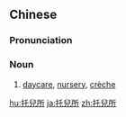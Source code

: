 {{also|托儿所|託兒所}}
==Chinese==
{{zh-forms|s=托儿所|type=21}}

===Pronunciation===
{{zh-pron
|m=tuō'érsuǒ
|c=tok3 ji4 so2
|h=pfs=thok-yì-só;gd=tog5 yi2 so3
|mn=xm,qz,tp:thok-lî-só͘/kh:thok-jî-só͘/zz:thok-jî-sé
|w=4thoq hher su
|cat=n
}}

===Noun===
{{zh-noun}}

# [[daycare]], [[nursery]], [[crèche]]

[[hu:托兒所]]
[[ja:托兒所]]
[[zh:托兒所]]